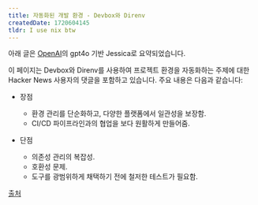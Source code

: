 ```yaml
---
title: 자동화된 개발 환경 - Devbox와 Direnv
createdDate: 1720604145
tldr: I use nix btw
---
```

아래 글은 [OpenAI](https://openai.com)의 gpt4o 기반 Jessica로 요약되었습니다.

이 페이지는 Devbox와 Direnv를 사용하여 프로젝트 환경을 자동화하는 주제에 대한 Hacker News 사용자의 댓글을 포함하고 있습니다. 주요 내용은 다음과 같습니다:

- 장점
  - 환경 관리를 단순화하고, 다양한 플랫폼에서 일관성을 보장함.
  - CI/CD 파이프라인과의 협업을 보다 원활하게 만들어줌.

- 단점
  - 의존성 관리의 복잡성.
  - 호환성 문제.
  - 도구를 광범위하게 채택하기 전에 철저한 테스트가 필요함.

[출처](https://news.ycombinator.com/item?id=40889272)
